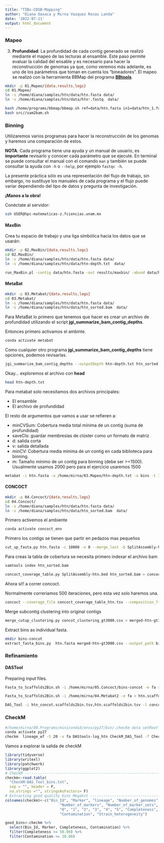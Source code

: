 ```yaml
---
title: "TIBs-CDSB-Mapping"
author: "Diana Oaxaca y Mirna Vazquez Rosas Landa"
date: '2022-07-11'
output: html_document
---
```


### Mapeo

3. **Profundidad**: La profundidad de cada contig generado se realizó mediante el mapeo de las lecturas al ensamble. Este paso permite evaluar la calidad del ensable y es necesario para hacer la reconstrucción de genomas ya que, como veremos más adelante, es uno de los parámetros que toman en cuenta los "bineadores". El mapeo se realizó con la herramienta BBMap del programa **[BBtools](https://jgi.doe.gov/data-and-tools/software-tools/bbtools/)**.


```bash
mkdir -p 01.Mapeo/{data,results,logs}
cd 01.Mapeo/
ln -s /home/diana/samples/htn/data/htn.fasta data/  
ln -s /home/diana/samples/htn/data/htn*.fastq  data/ 
```


```bash
bash /home/programs/bbmap/bbmap.sh ref=data/htn.fasta in1=data/htn_1.fastq in2=data/htn_2.fastq out=data/htn.sam kfilter=22 subfilter=15 maxindel=80 bamscript=src/sam2bam.sh covstats=data/htn.covstats scafstats=data/htn.scafstats
bash src//sam2bam.sh
```

### Binning

Utilizaremos varios programas para hacer la reconstrucción de los genomas y haremos una comparación de estos.

**NOTA**: Cada programa tiene una ayuda y un manual de usuario, es **importante** revisarlo y conocer cada parámetro que se ejecute. En terminal se puede consultar el manual con el comando `man` y también se puede consultar la ayuda con `-h` o `--help`, por ejemplo `fastqc -h`.

La presente práctica sólo es una representación del flujo de trabajo, sin embargo, no sustituye los manuales de cada programa y el flujo puede variar dependiendo del tipo de datos y pregunta de investigación.

**¡Manos a la obra!**

Conéctate al servidor:

```bash
ssh USER@hpc-matematicas-z.fciencias.unam.mx
```

#### MaxBin

Crea tu espacio de trabajo y una liga símbólica hacia los datos que se usarán:

```bash
mkdir -p 02.MaxBin/{data,results,logs}
cd 02.MaxBin/
ln -s /home/diana/samples/htn/data/htn.fasta data/  
ln -s /home/diana/samples/htn/data/htn-depth.txt  data/ 
```

```bash
run_MaxBin.pl -contig data/htn.fasta -out results/maxbin/ -abund data/htn-depth.txt
```

#### MetaBat

```bash
mkdir -p 03.Metabat/{data,results,logs}
cd 03.Metabat/
ln -s /home/diana/samples/htn/data/htn.fasta data/  
ln -s /home/diana/samples/htn/data/htn_sorted.bam  data/ 
```

Para MetaBat lo primero que tenemos que hacer es crear un archivo de profundidad utilizando el script **jgi_summarize_bam_contig_depths**.

Entonces primero activamos el ambinte.

```bash
conda activate metabat
```

Como cualquier otro programa **jgi_summarize_bam_contig_depths** tiene opciones, podemos revisarlas. 

```bash
jgi_summarize_bam_contig_depths --outputDepth htn-depth.txt htn_sorted.bam
```

Okay... exploremos el archivo con **head**

```bash
head htn-depth.txt
```

Para metabat solo necesitamos dos archivos principales:

- El ensamble
- El archivo de profundidad

El resto de argumentos que vamos a usar se refieren a:

 - minCVSum: Cobertura media  total mínima de un contig (suma de profundidad)
 - saveCls: guardar membresías de clúster como un formato de matriz
 - d: salida corta
 - v: salida detallada
 - minCV: Cobertura media mínima de un contig en cada biblioteca para binning.
 - m: Tamaño mínimo de un contig para binning (debe ser >=1500). Usualmente usamos 2000 pero para el ejercicio usaremos 1500
 
```bash
metabat -i htn.fasta -a /home/mirna/03.Mapeo/htn-depth.txt -o bins -t 1 --minCVSum 0 --saveCls -d -v --minCV 0.1 -m 1500
```

#### CONCOCT

```bash
mkdir -p 04.Concoct/{data,results,logs}
cd 04.Concoct/
ln -s /home/diana/samples/htn/data/htn.fasta data/  
ln -s /home/diana/samples/htn/data/htn_sorted.bam  data/ 
```

Primero activemos el ambiente

```bash
conda activate concoct_env
```

Primero los contigs se tienen que partir en pedazos mas pequeños

```bash
cut_up_fasta.py htn.fasta -c 10000 -o 0 --merge_last -b SplitAssembly-htn.bed > htn.fasta-split10K.fa
```

Para creas la tabla de cobertura se necesita primero indexar el archivo bam

```bash
samtools index htn_sorted.bam
```

```bash
concoct_coverage_table.py SplitAssembly-htn.bed htn_sorted.bam > concoct_coverage_table_htn.tsv
```

Ahora si!! a correr concoct.

Normalmente correriamos 500 iteraciones, pero esta vez solo haremos una.

```bash
concoct --coverage_file concoct_coverage_table_htn.tsv --composition_file htn.fasta-split10K.fa --clusters 400 --kmer_length 4 --threads 4 --length_threshold 3000 --basename concot --seed 4 --iterations 1
```

Merge subcontig clustering into original contigs

```bash
merge_cutup_clustering.py concot_clustering_gt3000.csv > merged-htn-gt3000.csv
```

Extract bins as individual fasta.

```bash
mkdir bins-concot
extract_fasta_bins.py  htn.fasta merged-htn-gt3000.csv --output_path bins-concot
```

### Refinamiento

#### DASTool

Preparing input files.

```bash
Fasta_to_Scaffolds2Bin.sh -i /home/mirna/05.Concoct/bins-concot -e fa > htn_concot.scaffolds2bin.tsv

Fasta_to_Scaffolds2Bin.sh -i /home/mirna/04.Metabat2 -e fa > htn.scaffolds2bin.tsv
```

```bash
DAS_Tool -i htn_concot.scaffolds2bin.tsv,htn.scaffolds2bin.tsv -l concoct,metabat -c htn.fasta -o htn_bins --debug -t 1 --write_bins 1 --search_engine blast >DAStools-log_htn 
```

### CheckM

```bash
#/home/mirna/00.Programs/miniconda3/envs/py27/bin/.checkm data setRoot /home/mirna/00.Programs/miniconda3/envs/py27/check_db
conda activate py27
checkm  lineage_wf -t 20 -x fa DAStools-log_htn CheckM_DAS_Tool -f CheckM-DAS_Tool_bins.txt
```

Vamos a explorar la salida de checkM

```r
library(tidyverse)
library(writexl)
library(patchwork)
library(ggplot2)
# CheckM -------------------------------------------------------------------####
checkm<-read.table(
  "CheckM-DAS_Tool_bins.txt", 
  sep = "", header = F, 
  na.strings ="", stringsAsFactors= F)
# Extracting good quality bins Megahit ------------------------------------####
colnames(checkm)<-c("Bin_Id", "Marker", "lineage", "Number_of_genomes", 
                         "Number_of_markers", "Number_of_marker_sets", 
                         "0", "1", "2", "3", "4", "5", "Completeness", 
                         "Contamination", "Strain_heterogeneity")  

good_bins<-checkm %>%
  select(Bin_Id, Marker, Completeness, Contamination) %>%
  filter(Completeness >= 50.00) %>%
  filter(Contamination <= 10.00) 
```




